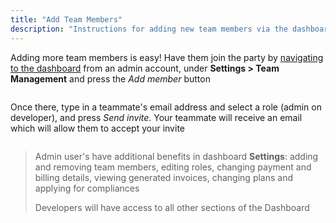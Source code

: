 ```yaml
---
title: "Add Team Members"
description: "Instructions for adding new team members via the dashboard"
---
```

Adding more team members is easy! Have them join the party by [navigating to the dashboard](https://dashboard.tryterra.co)
 from an admin account, under **Settings > Team Management** and press the _Add member_ button

<img className="block" src="images/files_readme_io/_0b76479_image.png" alt="" />

Once there, type in a teammate's email address and select a role (admin on developer), and press _Send invite_. Your teammate will receive an email which will allow them to accept your invite

<img className="block" src="images/files_readme_io/_fa9beee_image.png" alt="" />

> Admin user's have additional benefits in dashboard **Settings**: adding and removing team members, editing roles, changing payment and billing details, viewing generated invoices, changing plans and applying for compliances
> 
> Developers will have access to all other sections of the Dashboard

